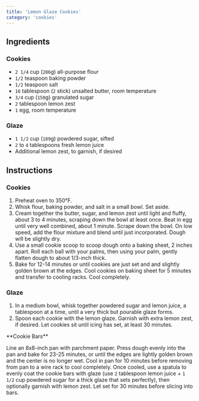 ```yaml
---
title: 'Lemon Glaze Cookies'
category: 'cookies'
---
```


## Ingredients

### Cookies

- `2 1/4` cup (`286`g) all-purpose flour
- `1/2` teaspoon baking powder
- `1/2` teaspoon salt
- `16` tablespoon (`2` stick) unsalted butter, room temperature
- `3/4` cup (`150`g) granulated sugar
- `2` tablespoon lemon zest
- `1` egg, room temperature

### Glaze

- `1 1/2` cup (`189`g) powdered sugar, sifted
- `2` to `4` tablespoons fresh lemon juice
- Additional lemon zest, to garnish, if desired

## Instructions

### Cookies

1. Preheat oven to 350°F.
2. Whisk flour, baking powder, and salt in a small bowl. Set aside.
3. Cream together the butter, sugar, and lemon zest until light and fluffy, about 3 to 4 minutes, scraping down the bowl at least once. Beat in egg until very well combined, about 1 minute. Scrape down the bowl. On low speed, add the flour mixture and blend until just incorporated. Dough will be slightly dry.
4. Use a small cookie scoop to scoop dough onto a baking sheet, 2 inches apart. Roll each ball with your palms, then using your palm, gently flatten dough to about 1/3-inch thick.
5. Bake for 12-14 minutes or until cookies are just set and and slightly golden brown at the edges. Cool cookies on baking sheet for 5 minutes and transfer to cooling racks. Cool completely.

### Glaze

1. In a medium bowl, whisk together powdered sugar and lemon juice, a tablespoon at a time, until a very thick but pourable glaze forms.
2. Spoon each cookie with the lemon glaze. Garnish with extra lemon zest, if desired. Let cookies sit until icing has set, at least 30 minutes.

<Tip>
**Cookie Bars**

Line an 8x8-inch pan with parchment paper. Press dough evenly into the pan and bake for 23-25 minutes, or until the edges are lightly golden brown and the center is no longer wet. Cool in pan for 10 minutes before removing from pan to a wire rack to cool completely. Once cooled, use a spatula to evenly coat the cookie bars with glaze (use `2` tablespoon lemon juice + `1 1/2` cup powdered sugar for a thick glaze that sets perfectly), then optionally garnish with lemon zest. Let set for 30 minutes before slicing into bars.
</Tip>
